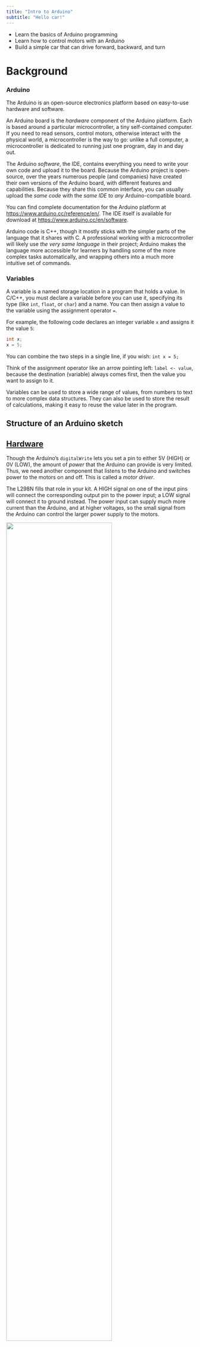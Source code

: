 ```yaml
---
title: "Intro to Arduino"
subtitle: "Hello car!"
---
```


:::{.callout-objective}
- Learn the basics of Arduino programming
- Learn how to control motors with an Arduino
- Build a simple car that can drive forward, backward, and turn
:::

# Background

### Arduino {ico="simple-icons:arduino"}

The Arduino is an open-source electronics platform based on easy-to-use
hardware and software.

An Arduino board is the *hardware* component of the Arduino platform. Each is
based around a particular microcontroller, a tiny self-contained computer. If
you need to read sensors, control motors, otherwise interact with the physical
world, a microcontroller is the way to go: unlike a full computer, a
microcontroller is dedicated to running just one program, day in and day out.

The Arduino *software*, the IDE, contains everything you need to write your own
code and upload it to the board. Because the Arduino project is open-source,
over the years numerous people (and companies) have created their own versions
of the Arduino board, with different features and capabilities. Because they
share this common interface, you can usually upload the *same code* with the
*same IDE* to *any* Arduino-compatible board.

::: callout-tip
You can find complete documentation for the Arduino platform at
<https://www.arduino.cc/reference/en/>. The IDE itself is available for
download at <https://www.arduino.cc/en/software>.
:::


::: {.callout-note}
Arduino code is C++, though it mostly sticks with the simpler parts of the language that it shares with C. A professional working with a microcontroller will likely use *the very same language* in their project; Arduino makes the language more accessible for learners by handling some of the more complex tasks automatically, and wrapping others into a much more intuitive set of commands.
::: 

### Variables {ico="mdi:variable"}

A variable is a named storage location in a program that holds a value. In C/C++,
you must declare a variable before you can use it, specifying its type (like
`int`, `float`, or `char`) and a name. You can then assign a value to the
variable using the assignment operator `=`.

For example, the following code declares an integer variable `x` and assigns it the value `5`:

```cpp
int x;
x = 5;
```

You can combine the two steps in a single line, if you wish: [`int x = 5;`]{.cpp}

Think of the assignment operator like an arrow pointing left: `label <- value`, because the destination (variable) always comes first, then the value you want to assign to it.

Variables can be used to store a wide range of values, from numbers to text to
more complex data structures. They can also be used to store the result of
calculations, making it easy to reuse the value later in the program.


## Structure of an Arduino sketch


## [Hardware](https://chapman0-my.sharepoint.com/:p:/g/personal/cgirard_chapman_edu/EQcMNmNuMEJOn5DRQ_-mrjEBhao07SD8RUOTy2kzXDoqEA?e=5p3r90&nav=eyJzSWQiOjM4MSwiY0lkIjo5ODUyNjcxNjN9)

Though the Arduino's `digitalWrite` lets you set a pin to either 5V (HIGH) or 0V (LOW), the amount of *power* that the Arduino can provide is very limited. Thus, we need another component that listens to the Arduino and switches power to the motors on and off. This is called a *motor driver*.

The L298N fills that role in your kit. A HIGH signal on one of the input pins will connect the corresponding output pin to the power input; a LOW signal will connect it to ground instead. The power input can supply much more current than the Arduino, and at higher voltages, so the small signal from the Arduino can control the larger power supply to the motors.

::: {}

![](https://lastminuteengineers.com/wp-content/uploads/arduino/L298N-Motor-Driver-Module-Pinout.png){width=75%}

::: cite
[Last Minute Engineers](https://lastminuteengineers.com/l298n-dc-stepper-driver-arduino-tutorial/)
:::

:::

Because the L298N has four input/output pairs, you can control two motors independently. This lets you go straight, turn left or right, and even go backward. The table below shows how to set the inputs to control the motors:

|Direction | IN1 (D2) | IN2 (D4) | IN3 (D7) | IN4 (D8) |
|:---------:|:--------:|:--------:|:--------:|:--------:|
| Forward   | LOW      | HIGH     | LOW      | HIGH     |
| Backward  | HIGH     | LOW      | HIGH     | LOW      |
| Left      | LOW      | HIGH     | HIGH     | LOW      |
| Right     | HIGH     | LOW      | LOW      | HIGH     |
| Stop      | LOW      | LOW      | LOW      | LOW      |

# Code

```.cpp
```


# Modifications

## Create your own functions

```cpp
void functionName(int functionParameter) {
  // function code
}
```

In this block:

- `functionName` is the name of the function. You can name it anything you want, but it should be descriptive of what the function does.
- `void` means that the function does not return a value. We will learn about functions that return values later.
- `functionParameter` is the parameter that you pass to the function. You can name it anything you want, but it should be descriptive of what the parameter is. Because we are using `int`, the parameter must be an integer.

:::{.callout-hint}
You might define a function to drive the car forward for a certain amount of time:
```.cpp
void driveForward(int driveTime) {
  digitalWrite(pinRightN, LOW);
  digitalWrite(pinRightP, HIGH);
  digitalWrite(pinLeftN, LOW);
  digitalWrite(pinLeftP, HIGH);
  delay(driveTime);
}
```

Then, you can replace lines 35-40 with `driveForward(straightTime);`. The function will then run, setting `driveTime` equal to `straightTime`.
:::


## Tweak your variables

Though the `pin` variables need those values for the Arduino to control the motors, there's nothing magic about the values of `straightTime`, `turnTime`, and the delay in line 34. Play around with them to see how they affect the car's behavior. Can you make the car follow a square path? A triangle? A circle? 

## Control motor speed
Our original sketch sets the two speed pins to HIGH, which means the motors will run at full speed. What if we could set the pin partway between HIGH and LOW, so the motors run at a slower speed?

We can, sort of! It's not possible to set the pin to a voltage between HIGH and LOW, but *pulse-width modulation* (PWM) has almost the same effect. By switching between HIGH and LOW very quickly, and varying how long the pin is HIGH versus how long it is LOW, we can control the *average* voltage that the motor receives. 

::: {}

![](https://lastminuteengineers.com/wp-content/uploads/arduino/Pulse-Width-Modulation-PWM-Technique-with-Duty-Cycles.png){width=50%}

::: cite
[Last Minute Engineers](https://lastminuteengineers.com/l298n-dc-stepper-driver-arduino-tutorial/)
:::

:::

To use PWM on a pin that supports it, you can use the `analogWrite` function instead of `digitalWrite`: instead of LOW or HIGH, we pass a number between 0 and 255. The larger the number, the longer the pin is HIGH in each cycle, and the more power the motor receives.

```cpp
// Slowly drive toward the left instead of forward quickly
analogWrite(pinRightSpeed, 128); // 50% power
analogWrite(pinLeftSpeed, 64); // 25% power
```

